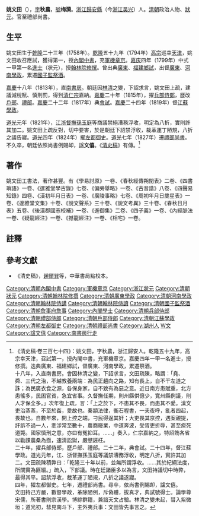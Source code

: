 {{明清人物信息框
| 姓名 = 姚文田
| 原名 =
| 圖片名稱= 姚文田.jpg
| 圖片大小 = 220px
| 圖片說明 = 《[[清代學者象傳|清代學者象傳]]》第一集之姚文田像
| 最高職務 = 禮部尚書
| 國家 = 大清
| 爵位 =
| 籍貫 = [[浙江|浙江]][[歸安縣|歸安縣]]
| 族裔 = 漢族
| 旗籍 = 
| 字號 = 字秋農，號梅漪
| 諡號 = 文僖
| 出生日期 = [[乾隆|乾隆]]二十三年（1758年）
| 出生地點 = [[浙江|浙江]][[歸安縣|歸安縣]]
| 逝世日期 = [[道光|道光]]七年（1827年）
| 逝世地點 = [[京師|京師]]
| 墓葬 = 
| 配偶 =
| 親屬 =
| 出身 = 
* 嘉慶四年（1799年）己未科進士及第
| 經歷 = 
| 著作 =
* 《學易討原》等（見內文）
}}

'''姚文田'''（{{bd|1758年||1827年|catIdx=Y姚}}），[[表字|字]]'''秋農'''，[[號|號]]'''梅漪'''。[[浙江|浙江]][[歸安縣|歸安縣]]（今[[浙江|浙江]][[吴兴|吴兴]]）人。[[清朝|清朝]]政治人物、[[狀元|狀元]]。官至禮部尚書。

==生平==
姚文田生于[[乾隆|乾隆]]二十三年（1758年）。[[乾隆|乾隆]]五十九年（1794年）[[乾隆帝|高宗]]巡幸[[天津|天津]]，姚文田收召應試，獲得第一，授[[內閣中書|內閣中書]]，充[[軍機章京|軍機章京]]。[[嘉庆|嘉庆]]四年（1799年）中式一甲第一名[[進士|進士]]（状元），授[[翰林院|翰林院]][[修撰|修撰]]。曾出典[[廣東|廣東]]、[[福建|福建]][[鄉試|鄉試]]，出督[[廣東|廣東]]、[[河南|河南]][[學政|學政]]，累遷[[國子監祭酒|國子監祭酒]]。

[[嘉慶|嘉慶]]十八年（1813年），直[[南書房|南書房]]。朝廷因[[林清|林清]]之變，下詔求言，姚文田上疏，建議減稅賦、慎刑罰，得到[[清仁宗|清仁宗]]嘉納。[[嘉慶|嘉慶]]二十年（1815年），擢[[兵部侍郎|兵部侍郎]]，歷改[[户部_(官署)|戶部]]、[[禮部|禮部]]。[[嘉慶|嘉慶]]二十二年（1817年）典[[會試|會試]]。[[嘉慶|嘉慶]]二十四年（1819年）督[[江蘇|江蘇]][[學政|學政]]。

[[道光|道光]]元年（1821年），[[江|江]][[浙|浙]][[督撫|督撫]][[孫玉庭|孫玉庭]]等商議禁絕漕務浮收，明定為八折，實則許其加二。姚文田上疏反對，切中要害，於是朝廷下詔禁浮收，裁革運丁陋規，八折之議告寢。[[道光|道光]]四年（1824年）擢[[左都御史|左都御史]]。[[道光|道光]]七年（1827年）遷[[禮部尚書|禮部尚書]]。不久卒，朝廷依照尚書例賜卹，[[諡|諡]]'''文僖'''。《[[清史稿|清史稿]]》有傳。<ref>《清史稿·卷三百七十四》：姚文田，字秋農，浙江歸安人。乾隆五十九年，高宗幸天津，召試第一，授內閣中書，充軍機章京。嘉慶四年一甲一名進士，授修撰。迭典廣東、福建鄉試，督廣東、河南學政，累遷祭酒。<br>十八年，入直南書房。會因林清之變，下詔求言，文田疏陳，略謂：「堯、舜、三代之治，不越教養兩端：為民正趨向之路，知有長上，自不干左道之誅；為民廣衣食之源，各保身家，自不致有為惡之意。近日南方患賦重，北方患徭多，民困官貧，急宜省事。久督撫任期，則州縣供億少，寬州縣例議，則人才保全多。」次年復上疏，言：「上之於下，不患其不畏，而患其不愛。漢文吏治蒸蒸，不至於姦，愛故也。秦顓法律，衡石程書，一夫夜呼，亂者四起，畏故也。自數年來，開上控之端，刁民得逞其奸；大吏畏其京控，遇案親提，訐訴不過一人，牽涉常至數十，農商廢業，中道奔波，受胥吏折辱，甚至瘐死道斃。國家慎刑之意，亦曰有冤抑耳。……」奏入，仁宗嘉納之，特詔飭各省以勸課農桑為亟，速清訟獄，嚴懲誣枉。<br>二十年，擢兵部侍郎，歷戶部、禮部。二十二年，典會試。二十四年，督江蘇學政。道光元年，江、浙督撫孫玉庭等議禁漕務浮收，明定八折，實許其加二。文田疏陳積弊曰：「乾隆三十年以前，並無所謂浮收。……其於紀綱法度，所關實為匪細。」疏入，下部議。時在廷諸臣多以為言，文田持議切中時弊，最得其平。詔禁浮收，裁革運丁陋規，八折之議遂寢。<br>四年，擢左都御史。七年，遷禮部尚書。尋卒，依尚書例賜卹，諡文僖。<br>文田持己方嚴，數督學政，革除陋例，斥偽體，拔真才，典試號得士。論學尊宋儒，所著書則宗漢學。博綜群籍，兼諳天文占驗。林清之變未起，彗入紫微垣；道光初，彗見南斗下，主外夷兵事：文田皆先事言之。</ref>

==著作==
姚文田工書法，著作甚豐。有《學易討原》一卷、《春秋經傳朔閏表》二卷、《四書瑣語》一卷、《邃雅堂學古錄》七卷、《偏旁舉略》一卷、《古音諧》八卷、《四聲易知錄》四卷、《漢初年月日表》一卷、《廣陵事略》七卷、《周初年月日歲星表》一卷、《邃雅堂文集》十卷、《說文聲系》三十卷、《說文考異》三十卷、《春秋日月表》五卷、《後漢郡國志校補》一卷、《進御集》二卷、《四子義》一卷、《內經脈法一卷、《疑龍經注》一卷、《撼龍經注》一卷、《相宅》一卷。

==註釋==
{{reflist}}

==參考文獻==
*《清史稿》，[[趙爾巽|趙爾巽]]等，中華書局點校本。

{{start box}}
{{s-off}}
{{succession box|[[陸以莊|陸以莊]]|[[湯金釗|湯金釗]]|[[清朝左都御史列表#漢缺左都御史|漢左都御史]]|<small>道光四年七月丁丑－道光七年七月丙辰<br />（1824年8月10日－1827年9月3日）</small>}}
{{succession box|[[汪廷珍|汪廷珍]]|[[湯金釗|湯金釗]]|[[清朝礼部尚书列表#禮部漢尚書|禮部漢尚書]]|<small>道光七年七月丙辰－道光七年十月丙戌<br />（1827年9月3日－1827年12月2日）</small>}}
{{end box}}

{{嘉慶四年己未科殿試金榜}}
{{DEFAULTSORT:Yao姚}}
[[Category:清朝內閣中書|Category:清朝內閣中書]]
[[Category:軍機章京|Category:軍機章京]]
[[Category:浙江狀元|Category:浙江狀元]]
[[Category:清朝狀元|Category:清朝狀元]]
[[Category:清朝翰林院修撰|Category:清朝翰林院修撰]]
[[Category:清朝廣東學政|Category:清朝廣東學政]]
[[Category:清朝河南學政|Category:清朝河南學政]]
[[Category:清朝翰林院侍講|Category:清朝翰林院侍講]]
[[Category:清朝翰林院侍讀|Category:清朝翰林院侍讀]]
[[Category:清朝國子監祭酒|Category:清朝國子監祭酒]]
[[Category:清朝詹事府詹事|Category:清朝詹事府詹事]]
[[Category:內閣學士|Category:內閣學士]]
[[Category:清朝兵部侍郎|Category:清朝兵部侍郎]]
[[Category:清朝禮部侍郎|Category:清朝禮部侍郎]]
[[Category:清朝戶部侍郎|Category:清朝戶部侍郎]]
[[Category:清朝江蘇學政|Category:清朝江蘇學政]]
[[Category:清朝左都御史|Category:清朝左都御史]]
[[Category:清朝禮部尚書|Category:清朝禮部尚書]]
[[Category:湖州人|Category:湖州人]]
[[Category:姚姓|W文]]
[[Category:諡文僖|Category:諡文僖]]
[[Category:南書房行走|Category:南書房行走]]